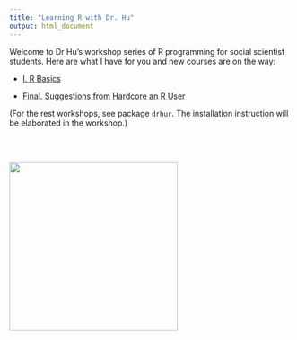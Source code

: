 ---
title: "Learning R with Dr. Hu"
output: html_document
---

Welcome to Dr Hu's workshop series of R programming for social scientist students. Here are what I have for you and new courses are on the way:

* <a href="/slides_gh/slides/courses/rWorkshop/RworkshopI.html">I. R Basics</a>

* <a href="/slides_gh/slides/courese/rWorkshop/rSalon.html">Final. Suggestions from Hardcore an R User</a>

(For the rest workshops, see package `drhur`. The installation instruction will be elaborated in the workshop.)

<br><br>

<div class="centered">
<img src="images/goodluck.gif" height="300"/>
</div>